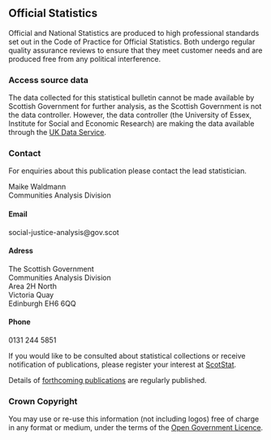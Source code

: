 ## Official Statistics

Official and National Statistics are produced to high professional standards set out in the Code of Practice for Official Statistics. Both undergo regular quality assurance reviews to ensure that they meet customer needs and are produced free from any political interference.

### Access source data

The data collected for this statistical bulletin cannot be made available by Scottish Government for further analysis, as the Scottish Government is not the data controller. However, the data controller (the University of Essex, Institute for Social and Economic Research) are making the data available through the [UK Data Service](https://beta.ukdataservice.ac.uk/datacatalogue/studies/study?id=6614).

### Contact {#contact}

For enquiries about this publication please contact the lead statistician.

Maike Waldmann<br>
Communities Analysis Division

#### Email

social-justice-analysis@gov.scot

#### Adress

The Scottish Government<br>
Communities Analysis Division<br>
Area 2H North<br>
Victoria Quay<br>
Edinburgh EH6 6QQ

#### Phone

0131 244 5851<br>

If you would like to be consulted about statistical collections or receive notification of publications, please register your interest at [ScotStat](https://www.gov.scot/scotstat).

Details of [forthcoming publications](https://www.gov.scot/publications/official-statistics-forthcoming-publications/) are regularly published.

### Crown Copyright

You may use or re-use this information (not including logos) free of charge in any format or medium, under the terms of the [Open Government Licence](https://www.nationalarchives.gov.uk/doc/open-government-licence/).
